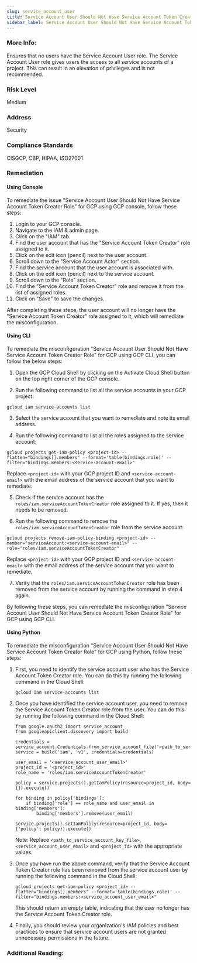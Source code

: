 ```yaml
---
slug: service_account_user
title: Service Account User Should Not Have Service Account Token Creator Role
sidebar_label: Service Account User Should Not Have Service Account Token Creator Role
---
```


### More Info:

Ensures that no users have the Service Account User role. The Service Account User role gives users the access to all service accounts of a project. This can result in an elevation of privileges and is not recommended.

### Risk Level

Medium

### Address

Security

### Compliance Standards

CISGCP, CBP, HIPAA, ISO27001

### Remediation

#### Using Console

To remediate the issue "Service Account User Should Not Have Service Account Token Creator Role" for GCP using GCP console, follow these steps:

1. Login to your GCP console.
2. Navigate to the IAM & admin page.
3. Click on the "IAM" tab.
4. Find the user account that has the "Service Account Token Creator" role assigned to it.
5. Click on the edit icon (pencil) next to the user account.
6. Scroll down to the "Service Account Actor" section.
7. Find the service account that the user account is associated with.
8. Click on the edit icon (pencil) next to the service account.
9. Scroll down to the "Role" section.
10. Find the "Service Account Token Creator" role and remove it from the list of assigned roles.
11. Click on "Save" to save the changes.

After completing these steps, the user account will no longer have the "Service Account Token Creator" role assigned to it, which will remediate the misconfiguration.

#### Using CLI

To remediate the misconfiguration "Service Account User Should Not Have Service Account Token Creator Role" for GCP using GCP CLI, you can follow the below steps:

1. Open the GCP Cloud Shell by clicking on the Activate Cloud Shell button on the top right corner of the GCP console.

2. Run the following command to list all the service accounts in your GCP project:

```
gcloud iam service-accounts list
```

3. Select the service account that you want to remediate and note its email address.

4. Run the following command to list all the roles assigned to the service account:

```
gcloud projects get-iam-policy <project-id> --flatten="bindings[].members" --format='table(bindings.role)' --filter="bindings.members:<service-account-email>"
```

Replace `<project-id>` with your GCP project ID and `<service-account-email>` with the email address of the service account that you want to remediate.

5. Check if the service account has the `roles/iam.serviceAccountTokenCreator` role assigned to it. If yes, then it needs to be removed.

6. Run the following command to remove the `roles/iam.serviceAccountTokenCreator` role from the service account:

```
gcloud projects remove-iam-policy-binding <project-id> --member="serviceAccount:<service-account-email>" --role="roles/iam.serviceAccountTokenCreator"
```

Replace `<project-id>` with your GCP project ID and `<service-account-email>` with the email address of the service account that you want to remediate.

7. Verify that the `roles/iam.serviceAccountTokenCreator` role has been removed from the service account by running the command in step 4 again.

By following these steps, you can remediate the misconfiguration "Service Account User Should Not Have Service Account Token Creator Role" for GCP using GCP CLI.

#### Using Python

To remediate the misconfiguration "Service Account User Should Not Have Service Account Token Creator Role" for GCP using Python, follow these steps:

1. First, you need to identify the service account user who has the Service Account Token Creator role. You can do this by running the following command in the Cloud Shell:

   ```
   gcloud iam service-accounts list
   ```

2. Once you have identified the service account user, you need to remove the Service Account Token Creator role from the user. You can do this by running the following command in the Cloud Shell:

   ```
   from google.oauth2 import service_account
   from googleapiclient.discovery import build

   credentials = service_account.Credentials.from_service_account_file('<path_to_service_account_key_file>')
   service = build('iam', 'v1', credentials=credentials)

   user_email = '<service_account_user_email>'
   project_id = '<project_id>'
   role_name = 'roles/iam.serviceAccountTokenCreator'

   policy = service.projects().getIamPolicy(resource=project_id, body={}).execute()

   for binding in policy['bindings']:
       if binding['role'] == role_name and user_email in binding['members']:
           binding['members'].remove(user_email)

   service.projects().setIamPolicy(resource=project_id, body={'policy': policy}).execute()
   ```

   Note: Replace `<path_to_service_account_key_file>`, `<service_account_user_email>` and `<project_id>` with the appropriate values.

3. Once you have run the above command, verify that the Service Account Token Creator role has been removed from the service account user by running the following command in the Cloud Shell:

   ```
   gcloud projects get-iam-policy <project_id> --flatten="bindings[].members" --format='table(bindings.role)' --filter="bindings.members:<service_account_user_email>"
   ```

   This should return an empty table, indicating that the user no longer has the Service Account Token Creator role.

4. Finally, you should review your organization's IAM policies and best practices to ensure that service account users are not granted unnecessary permissions in the future.


### Additional Reading:


